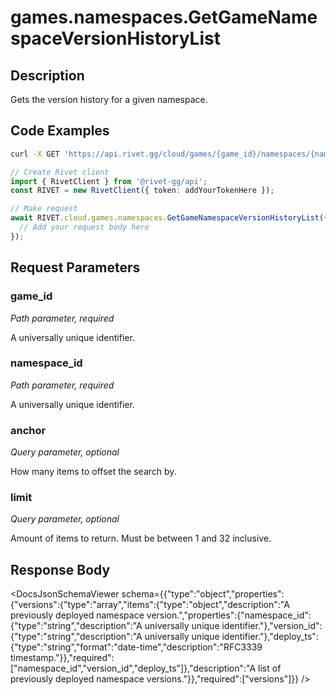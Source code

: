

# games.namespaces.GetGameNamespaceVersionHistoryList

## Description

Gets the version history for a given namespace.


## Code Examples

<CodeGroup title='Request' tag='GET' label='https://api.rivet.gg/cloud/games/{game_id}/namespaces/{namespace_id}/version-history'>

```bash {{ title: 'cURL' }}
curl -X GET 'https://api.rivet.gg/cloud/games/{game_id}/namespaces/{namespace_id}/version-history'
```

```ts
// Create Rivet client
import { RivetClient } from '@rivet-gg/api';
const RIVET = new RivetClient({ token: addYourTokenHere });

// Make request
await RIVET.cloud.games.namespaces.GetGameNamespaceVersionHistoryList({
  // Add your request body here
});
```

</CodeGroup>


## Request Parameters


### game_id

_Path parameter, required_


A universally unique identifier.


### namespace_id

_Path parameter, required_


A universally unique identifier.


### anchor

_Query parameter, optional_


How many items to offset the search by.


### limit

_Query parameter, optional_


Amount of items to return. Must be between 1 and 32 inclusive.


## Response Body

<DocsJsonSchemaViewer schema={{"type":"object","properties":{"versions":{"type":"array","items":{"type":"object","description":"A previously deployed namespace version.","properties":{"namespace_id":{"type":"string","description":"A universally unique identifier."},"version_id":{"type":"string","description":"A universally unique identifier."},"deploy_ts":{"type":"string","format":"date-time","description":"RFC3339 timestamp."}},"required":["namespace_id","version_id","deploy_ts"]},"description":"A list of previously deployed namespace versions."}},"required":["versions"]}} />

